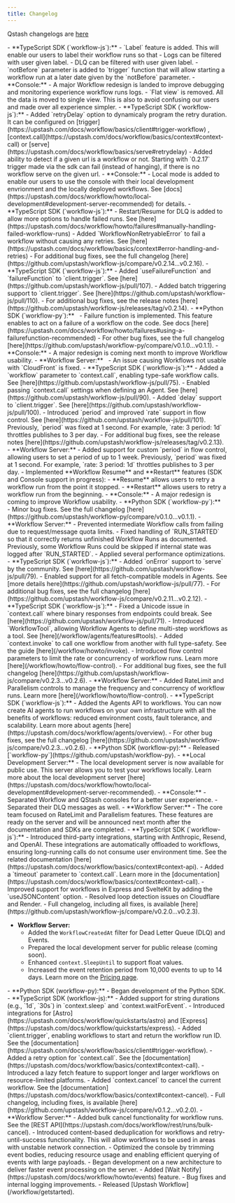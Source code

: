 ```yaml
---
title: Changelog
---
```


<Warning>Qstash changelogs are [here](/qstash/overall/changelog)</Warning>

<Update label="September 2025">
- **TypeScript SDK (`workflow-js`):**
    - `Label` feature is added. This will enable our users to label their workflow runs so that 
        - Logs can be filtered with user given label. 
        - DLQ can be filtered with user given label.
    - `notBefore` parameter is added to `trigger` function that will allow starting a workflow run at a later date 
    given by the `notBefore` parameter.
- **Console:**
    - A major Workflow redesign is landed to improve debugging and monitoring experience workflow runs logs.
        - `Flat view` is removed. All the data is moved to single view. This is also to avoid confusing our 
        users and made over all experience simpler.                    
</Update>


<Update label="August 2025">
- **TypeScript SDK (`workflow-js`):**
    - Added `retryDelay` option to dynamicaly program the retry duration. It can be configured on 
    [trigger](https://upstash.com/docs/workflow/basics/client#trigger-workflow) , [context.call](https://upstash.com/docs/workflow/basics/context#context-call)
    or [serve](https://upstash.com/docs/workflow/basics/serve#retrydelay)
    - Added ability to detect if a given url is a workflow or not. Starting with `0.2.17` trigger made via the sdk can fail (instead of hanging), 
    if there is no workflow serve on the given url.
- **Console:**
    - Local mode is added to enable our users to use the console with their local development envrionment and the locally deployed workflows. 
    See [docs](https://upstash.com/docs/workflow/howto/local-development#development-server-recommended) for details. 
</Update>

<Update label="July 2025">
- **TypeScript SDK (`workflow-js`):**
    - Restart/Resume for DLQ is added to allow more options to handle failed runs. See [here](https://upstash.com/docs/workflow/howto/failures#manually-handling-failed-workflow-runs)
    - Added `WorkflowNonRetryableError` to fail a workflow without causing any retries. See [here](https://upstash.com/docs/workflow/basics/context#error-handling-and-retries)
    - For additional bug fixes, see the full changelog [here](https://github.com/upstash/workflow-js/compare/v0.2.14...v0.2.16).
</Update>

<Update label="June 2025">
- **TypeScript SDK (`workflow-js`):**
    - Added `useFailureFunction` and `failureFunction` to `client.trigger`. See [here](https://github.com/upstash/workflow-js/pull/107).
    - Added batch triggering support to `client.trigger`. See [here](https://github.com/upstash/workflow-js/pull/110).
    - For additional bug fixes, see the release notes [here](https://github.com/upstash/workflow-js/releases/tag/v0.2.14).
- **Python SDK (`workflow-py`):**  
    - Failure function is implemented. This feature enables to act on a failure of a workflow on the code. See docs [here](https://upstash.com/docs/workflow/howto/failures#using-a-failurefunction-recommended)
    - For other bug fixes, see the full changelog [here](https://github.com/upstash/workflow-py/compare/v0.1.0...v0.1.1).
- **Console:**
    - A major redesign is coming next month to improve Workflow usability.
- **Workflow Server:**  
    - An issue causing Workflows not usable with `CloudFront` is fixed. 
</Update>

<Update label="May 2025">
- **TypeScript SDK (`workflow-js`):**
    - Added a `workflow` parameter to `context.call`, enabling type-safe workflow calls. See [here](https://github.com/upstash/workflow-js/pull/75).
    - Enabled passing `context.call` settings when defining an Agent. See [here](https://github.com/upstash/workflow-js/pull/90).
    - Added `delay` support to `client.trigger`. See [here](https://github.com/upstash/workflow-js/pull/100).
    - Introduced `period` and improved `rate` support in flow control. See [here](https://github.com/upstash/workflow-js/pull/101).  
      Previously, `period` was fixed at 1 second. For example, `rate: 3 period: 1d` throttles publishes to 3 per day.
    - For additional bug fixes, see the release notes [here](https://github.com/upstash/workflow-js/releases/tag/v0.2.13).
- **Workflow Server:** 
    - Added support for custom `period` in flow control, allowing users to set a period of up to 1 week.  
      Previously, `period` was fixed at 1 second. For example, `rate: 3 period: 1d` throttles publishes to 3 per day.
    - Implemented **Workflow Resume** and **Restart** features (SDK and Console support in progress):  
        - **Resume** allows users to retry a workflow run from the point it stopped.  
        - **Restart** allows users to retry a workflow run from the beginning.
- **Console:**
    - A major redesign is coming to improve Workflow usability.
</Update>

<Update label="April 2025">
- **Python SDK (`workflow-py`):**  
    - Minor bug fixes.  
      See the full changelog [here](https://github.com/upstash/workflow-py/compare/v0.1.0...v0.1.1).
- **Workflow Server:** 
    - Prevented intermediate Workflow calls from failing due to request/message quota limits.
    - Fixed handling of `RUN_STARTED` so that it correctly returns unfinished Workflow Runs as documented.  
      Previously, some Workflow Runs could be skipped if internal state was logged after `RUN_STARTED`.
    - Applied several performance optimizations.
</Update>


<Update label="March 2025">
- **TypeScript SDK (`workflow-js`):**  
	- Added `onError` support to `serve` by the community. See [here](https://github.com/upstash/workflow-js/pull/79).
    - Enabled support for all fetch-compatible models in Agents. See [more details here](https://github.com/upstash/workflow-js/pull/77).
    - For additional bug fixes, see the full changelog [here](https://github.com/upstash/workflow-js/compare/v0.2.11...v0.2.12).
</Update>

<Update label="February 2025">
- **TypeScript SDK (`workflow-js`):**  
	- Fixed a Unicode issue in `context.call` where binary responses from endpoints could break. See [here](https://github.com/upstash/workflow-js/pull/71).
    - Introduced `WorkflowTool`, allowing Workflow Agents to define multi-step workflows as a tool. See [here](/workflow/agents/features#tools).
    - Added `context.invoke` to call one workflow from another with full type-safety. See the guide [here](/workflow/howto/invoke).
    - Introduced flow control parameters to limit the rate or concurrency of workflow runs. Learn more [here](/workflow/howto/flow-control).
    - For additional bug fixes, see the full changelog [here](https://github.com/upstash/workflow-js/compare/v0.2.3...v0.2.6).
- **Workflow Server:**  
    - Added RateLimit and Parallelism controls to manage the frequency and concurrency of workflow runs. Learn more [here](/workflow/howto/flow-control).
</Update>

<Update label="January 2025">
- **TypeScript SDK (`workflow-js`):**  
    - Added the Agents API to workflows. You can now create AI agents to run workflows on your own infrastructure with all the benefits of workflows: reduced environment costs, fault tolerance, and scalability. Learn more about agents [here](https://upstash.com/docs/workflow/agents/overview). 
    - For other bug fixes, see the full changelog [here](https://github.com/upstash/workflow-js/compare/v0.2.3...v0.2.6).
- **Python SDK (workflow-py):**  
    - Released [`workflow-py`](https://github.com/upstash/workflow-py).
- **Local Development Server:**  
    - The local development server is now available for public use. This server allows you to test your workflows locally. Learn more about the local development server [here](https://upstash.com/docs/workflow/howto/local-development#development-server-recommended).    
- **Console:**
    - Separated Workflow and QStash consoles for a better user experience.
    - Separated their DLQ messages as well.
- **Workflow Server:**  
    - The core team focused on RateLimit and Parallelism features. These features are ready on the server and will be announced next month after the documentation and SDKs are completed.
</Update>  

<Update label="December 2024">  
- **TypeScript SDK (`workflow-js`):**  
    - Introduced third-party integrations, starting with Anthropic, Resend, and OpenAI. These integrations are automatically offloaded to workflows, ensuring long-running calls do not consume user environment time. See the related documentation [here](https://upstash.com/docs/workflow/basics/context#context-api).  
    - Added a `timeout` parameter to `context.call`. Learn more in the [documentation](https://upstash.com/docs/workflow/basics/context#context-call).  
    - Improved support for workflows in Express and SvelteKit by adding the `useJSONContent` option.  
    - Resolved loop detection issues on Cloudflare and Render.  
    - Full changelog, including all fixes, is available [here](https://github.com/upstash/workflow-js/compare/v0.2.0...v0.2.3).  

- **Workflow Server:**  
    - Added the `WorkflowCreatedAt` filter for Dead Letter Queue (DLQ) and Events.  
    - Prepared the local development server for public release (coming soon).  
    - Enhanced `context.SleepUntil` to support float values.  
    - Increased the event retention period from 10,000 events to up to 14 days. Learn more on the [Pricing page](https://upstash.com/pricing/workflow).  
</Update>

<Update label="November 2024">  
- **Python SDK (workflow-py):**  
    - Began development of the Python SDK.  
- **TypeScript SDK (workflow-js):**  
    - Added support for string durations (e.g., `1d`, `30s`) in `context.sleep` and `context.waitForEvent`.  
    - Introduced integrations for [Astro](https://upstash.com/docs/workflow/quickstarts/astro) and [Express](https://upstash.com/docs/workflow/quickstarts/express).  
    - Added `client.trigger`, enabling workflows to start and return the workflow run ID. See the [documentation](https://upstash.com/docs/workflow/basics/client#trigger-workflow).  
    - Added a retry option for `context.call`. See the [documentation](https://upstash.com/docs/workflow/basics/context#context-call).  
    - Introduced a lazy fetch feature to support longer and larger workflows on resource-limited platforms.  
    - Added `context.cancel` to cancel the current workflow. See the [documentation](https://upstash.com/docs/workflow/basics/context#context-cancel).  
    - Full changelog, including fixes, is available [here](https://github.com/upstash/workflow-js/compare/v0.1.2...v0.2.0).  
- **Workflow Server:**  
    - Added bulk cancel functionality for workflow runs. See the [REST API](https://upstash.com/docs/workflow/rest/runs/bulk-cancel).  
    - Introduced content-based deduplication for workflows and retry-until-success functionality. This will allow workflows to be used in areas with unstable network connection.
</Update>  


<Update label="October 2024">
- Optimized the console by trimming event bodies, reducing resource usage and enabling efficient querying of events with large payloads.
- Began development on a new architecture to deliver faster event processing on the server.
- Added [Wait Notify](https://upstash.com/docs/workflow/howto/events) feature.
</Update>

<Update label="September 2024">
- Bug fixes and internal logging improvements.
</Update>

<Update label="August 2024">
- Released [Upstash Workflow](/workflow/getstarted).
</Update>